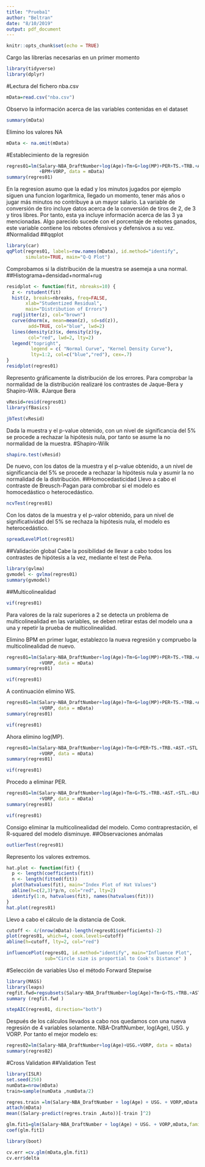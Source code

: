```yaml
---
title: "Prueba1"
author: "Beltran"
date: "8/10/2019"
output: pdf_document
---
```


```r
knitr::opts_chunk$set(echo = TRUE)
```

Cargo las librerías necesarias en un primer momento
```r
library(tidyverse)
library(dplyr)
```
#Lectura del fichero nba.csv
```r
mData=read.csv("nba.csv")
```
Observo la información acerca de las variables contenidas en el dataset
```r
summary(mData)
```
Elimino los valores NA
```r
mData <- na.omit(mData)
```
#Establecimiento de la regresión
```r
regres01=lm(Salary~NBA_DraftNumber+log(Age)+Tm+G+log(MP)+PER+TS.+TRB.+AST.+STL.+BLK.+TOV.+USG.+WS
            +BPM+VORP, data = mData)
summary(regres01)
```
En la regresion asumo que la edad y los minutos jugados por ejemplo siguen una funcion logarítmica,
llegado un momento, tener más años o jugar más minutos no contribuye a un mayor salario. La variable de conversión de tiro incluye datos acerca de la conversión de tiros de 2, de 3 y tiros libres. Por tanto,
esta ya incluye información acerca de las 3 ya mencionadas. Algo parecido sucede con el porcentaje de 
rebotes ganados, este variable contiene los rebotes ofensivos y defensivos a su vez.
#Normalidad
##qqplot
```r
library(car)
qqPlot(regres01, labels=row.names(mData), id.method="identify",
       simulate=TRUE, main="Q-Q Plot")
```
Comprobamos si la distribución de la muestra se asemeja a una normal.
##Histograma+densidad+normal+rug
```r
residplot <- function(fit, nbreaks=10) {
  z <- rstudent(fit)
  hist(z, breaks=nbreaks, freq=FALSE,
       xlab="Studentized Residual",
       main="Distribution of Errors")
  rug(jitter(z), col="brown")
  curve(dnorm(x, mean=mean(z), sd=sd(z)),
        add=TRUE, col="blue", lwd=2)
  lines(density(z)$x, density(z)$y,
        col="red", lwd=2, lty=2)
  legend("topright",
         legend = c( "Normal Curve", "Kernel Density Curve"),
         lty=1:2, col=c("blue","red"), cex=.7)
}
residplot(regres01)
```
Represento gráficamente la distribución de los errores.
Para comprobar la normalidad de la distribución realizaré los contrastes de Jaque-Bera y Shapiro-Wilk.
#Jarque Bera
```r
vResid=resid(regres01)
library(fBasics)
```
```r
jbTest(vResid)
```
Dada la muestra y el p-value obtenido, con un nivel de significancia del 5% se procede a rechazar la hipótesis nula, por tanto se asume la no normalidad de la muestra.
#Shapiro-Wilk
```r
shapiro.test(vResid)
```
De nuevo, con los datos de la muestra y el p-value obtenido, a un nivel de significancia del 5% se procede a rechazar la hipótesis nula y asumir la no normalidad de la distribución.
##Homocedasticidad
Llevo a cabo el contraste de Breusch-Pagan para combrobar si el modelo es homocedástico o heterocedástico.
```r
ncvTest(regres01)
```
Con los datos de la muestra y el p-valor obtenido, para un nivel de significatividad del 5% se rechaza la hipótesis nula, el modelo es heterocedástico.
```r
spreadLevelPlot(regres01)
```
##Validación global
Cabe la posibilidad de llevar a cabo todos los contrastes de hipótesis a la vez, mediante el test de Peña.
```r
library(gvlma)
gvmodel <- gvlma(regres01) 
summary(gvmodel)
```
##Multicolinealidad
```r
vif(regres01) 
```
Para valores de la raíz superiores a 2 se detecta un problema de multicolinealidad en las variables, se deben retirar estas del modelo una a una y repetir la prueba de multicolinealidad.

Elimino BPM en primer lugar, establezco la nueva regresión y compruebo la multicolinealidad de nuevo.
```r
regres01=lm(Salary~NBA_DraftNumber+log(Age)+Tm+G+log(MP)+PER+TS.+TRB.+AST.+STL.+BLK.+TOV.+USG.+WS
            +VORP, data = mData)
summary(regres01)
```
```r
vif(regres01) 
```
A continuación elimino WS.
```r
regres01=lm(Salary~NBA_DraftNumber+log(Age)+Tm+G+log(MP)+PER+TS.+TRB.+AST.+STL.+BLK.+TOV.+USG.
            +VORP, data = mData)
summary(regres01)
```
```r
vif(regres01)
```
Ahora elimino log(MP).
```r
regres01=lm(Salary~NBA_DraftNumber+log(Age)+Tm+G+PER+TS.+TRB.+AST.+STL.+BLK.+TOV.+USG.
            +VORP, data = mData)
summary(regres01)
```
```r
vif(regres01)
```
Procedo a eliminar PER.
```r
regres01=lm(Salary~NBA_DraftNumber+log(Age)+Tm+G+TS.+TRB.+AST.+STL.+BLK.+TOV.+USG.
            +VORP, data = mData)
summary(regres01)
```
```r
vif(regres01)
```
Consigo eliminar la multicolinealidad del modelo. Como contraprestación, el R-squared del modelo disminuye.
##Observaciones anómalas
```r
outlierTest(regres01)
```
Represento los valores extremos.
```r
hat.plot <- function(fit) {
  p <- length(coefficients(fit))
  n <- length(fitted(fit))
  plot(hatvalues(fit), main="Index Plot of Hat Values")
  abline(h=c(2,3)*p/n, col="red", lty=2)
  identify(1:n, hatvalues(fit), names(hatvalues(fit)))
}
hat.plot(regres01)
```
Llevo a cabo el cálculo de la distancia de Cook.
```r
cutoff <- 4/(nrow(mData)-length(regres01$coefficients)-2)
plot(regres01, which=4, cook.levels=cutoff)
abline(h=cutoff, lty=2, col="red")
```
```r
influencePlot(regres01, id.method="identify", main="Influence Plot", 
              sub="Circle size is proportial to Cook's Distance" )
```
#Selección de variables
Uso el método Forward Stepwise
```r
library(MASS)
library(leaps)
regfit.fwd=regsubsets(Salary~NBA_DraftNumber+log(Age)+Tm+G+TS.+TRB.+AST.+STL.+BLK.+TOV.+USG.+VORP,mData,method ="forward")
summary (regfit.fwd )
```
```r
stepAIC(regres01, direction="both")
```
Después de los cálculos llevados a cabo nos quedamos con una nueva regresión de 4 variables solamente. NBA-DraftNumber, log(Age), USG. y VORP.
Por tanto el mejor modelo es:
```r
regres02=lm(Salary~NBA_DraftNumber+log(Age)+USG.+VORP, data = mData)
summary(regres02)
```
#Cross Validation
##Validation Test
```r
library(ISLR)
set.seed(250)
numData=nrow(mData)
train=sample(numData ,numData/2)

regres.train =lm(Salary~NBA_DraftNumber + log(Age) + USG. + VORP,mData ,subset =train )
attach(mData)
mean((Salary-predict(regres.train ,Auto))[-train ]^2)
```
```r
glm.fit1=glm(Salary~NBA_DraftNumber + log(Age) + USG. + VORP,mData,family = gaussian())
coef(glm.fit1)
```
```r
library(boot)
```
```r
cv.err =cv.glm(mData,glm.fit1)
cv.err$delta
```
